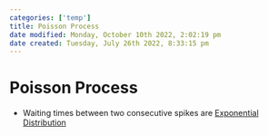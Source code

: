 ```yaml
---
categories: ['temp']
title: Poisson Process
date modified: Monday, October 10th 2022, 2:02:19 pm
date created: Tuesday, July 26th 2022, 8:33:15 pm
---
```


# Poisson Process
- Waiting times between two consecutive spikes are [Exponential Distribution](Exponential%20Distribution.qmd)



